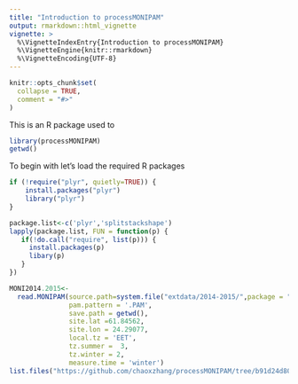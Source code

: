 ```yaml
---
title: "Introduction to processMONIPAM"
output: rmarkdown::html_vignette
vignette: >
  %\VignetteIndexEntry{Introduction to processMONIPAM}
  %\VignetteEngine{knitr::rmarkdown}
  %\VignetteEncoding{UTF-8}
---
```


```r
knitr::opts_chunk$set(
  collapse = TRUE,
  comment = "#>"
)
```


This is an R package used to 


```r
library(processMONIPAM)
getwd()
```
To begin with let's load the required R packages

```r
if (!require("plyr", quietly=TRUE)) {
    install.packages("plyr")
    library("plyr")
}

package.list<-c('plyr','splitstackshape')
lapply(package.list, FUN = function(p) {
   if(!do.call("require", list(p))) {
     install.packages(p)
     libary(p)
   } 
})
```

```r
MONI2014.2015<-
  read.MONIPAM(source.path=system.file("extdata/2014-2015/",package = "processMONIPAM"),
               pam.pattern = '.PAM',
               save.path = getwd(),
               site.lat =61.84562,
               site.lon = 24.29077,
               local.tz = 'EET',
               tz.summer =  3,
               tz.winter = 2,
               measure.time = 'winter')
list.files("https://github.com/chaoxzhang/processMONIPAM/tree/b91d24d802f385a03b1c3691543fa08d80f3690d/inst/extdata/2014-2015/",full.names = T)
```


